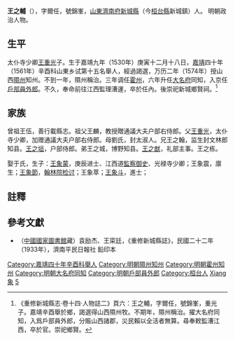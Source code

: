 '''王之輔'''（{{bd|1530年||？年|catIdx=W王}}），字爾任，號錦峯，[[山東|山東]][[濟南府|濟南府]][[新城縣|新城縣]]（今[[桓台縣|桓台縣]]新城鎮）人。 明朝政治人物。

==生平==
太仆寺少卿[[王重光|王重光]]子。生于嘉靖九年（1530年）庚寅十二月十八日，[[嘉靖|嘉靖]]四十年（1561年）辛酉科山東乡试第十五名舉人，經過謁選，万历二年（1574年）授山西[[隰州|隰州]]知州。不到一年，隰州稱治。三年调任[[霍州|霍州]]，六年升任[[大名府|大名府]]同知，入京任[[戶部|戶部]][[員外郎|員外郎]]。不久，奉命前往江西監理漕運，卒於任內。後崇祀新城鄉賢祠。<ref>《重修新城縣志·卷十四·人物誌二》頁六：王之輔，字爾任，號錦峯，重光子。嘉靖辛酉舉於鄉，謁選得山西隰州牧。不期年，隰州稱治。擢大名府同知，入爲戶部員外郎，分賑山西諸郡，災民賴以全活者無算。尋奉敕監漕江西，卒於官。崇祀鄉賢。</ref>

==家族==
曾祖王伍，善行載縣志。祖父王麟，教授贈通議大夫户部右侍郎。父[[王重光|王重光]]，太仆寺少卿，加赠通議大夫户部右侍郎。母劉氏，封太淑人。兄王之翰，监生封文林郎知县。[[王之垣|王之垣]]，户部侍郎。弟王之城，博野知县。[[王之猷|王之猷]]，礼部主事。王之栋。

娶于氏，生子：[[王象蒙|王象蒙]]，庚辰进士、江西道[[監察御史|監察御史]]、光禄寺少卿；王象震，廪生；[[王象節|王象節]]，[[翰林院|翰林院]][[检讨|检讨]]；王象萃；[[王象斗|王象斗]]，進士；

==註釋==
{{reflist}}

==參考文獻==
*（[[中國國家圖書館|中國國家圖書館]]藏）袁励杰、王寀廷，《重修新城縣誌》，民國二十二年（1933年），濟南平民日報社 鉛印本


{{山東新城王氏}}
{{DEFAULTSORT:Wang王}}
[[Category:嘉靖四十年辛酉科舉人|Category:嘉靖四十年辛酉科舉人]]
[[Category:明朝隰州知州|Category:明朝隰州知州]]
[[Category:明朝霍州知州|Category:明朝霍州知州]]
[[Category:明朝大名府同知|Category:明朝大名府同知]]
[[Category:明朝戶部員外郎|Category:明朝戶部員外郎]]
[[Category:桓台人|Category:桓台人]]
[[Category:王姓|Xiang象]]
[[Category:新城王氏|5]]